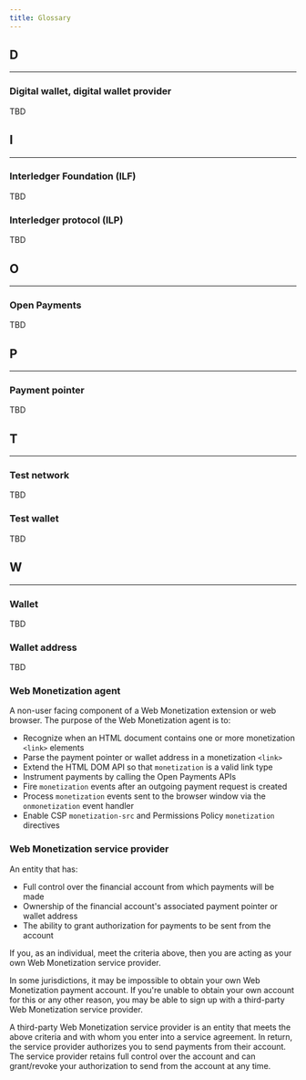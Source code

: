 ```yaml
---
title: Glossary
---
```


## D

<hr/>

### Digital wallet, digital wallet provider

TBD

## I

<hr/>

### Interledger Foundation (ILF)

TBD

### Interledger protocol (ILP)

TBD

## O

<hr/>

### Open Payments

TBD

## P

<hr/>

### Payment pointer

TBD

## T

<hr/>

### Test network

TBD

### Test wallet 

TBD

## W

<hr/>

### Wallet

TBD

### Wallet address

TBD

### Web Monetization agent

A non-user facing component of a Web Monetization extension or web browser. The purpose of the Web Monetization agent is to:

* Recognize when an HTML document contains one or more monetization `<link>` elements
* Parse the payment pointer or wallet address in a monetization `<link>`
* Extend the HTML DOM API so that `monetization` is a valid link type
* Instrument payments by calling the Open Payments APIs
* Fire `monetization` events after an outgoing payment request is created
* Process `monetization` events sent to the browser window via the `onmonetization` event handler
* Enable CSP `monetization-src` and Permissions Policy `monetization` directives

### Web Monetization service provider

An entity that has:
* Full control over the financial account from which payments will be made
* Ownership of the financial account's associated payment pointer or wallet address
* The ability to grant authorization for payments to be sent from the account

If you, as an individual, meet the criteria above, then you are acting as your own Web Monetization service provider.

In some jurisdictions, it may be impossible to obtain your own Web Monetization payment account. If you're unable to obtain your own account for this or any other reason, you may be able to sign up with a third-party Web Monetization service provider. 

A third-party Web Monetization service provider is an entity that meets the above criteria and with whom you enter into a service agreement. In return, the service provider authorizes you to send payments from their account. The service provider retains full control over the account and can grant/revoke your authorization to send from the account at any time.